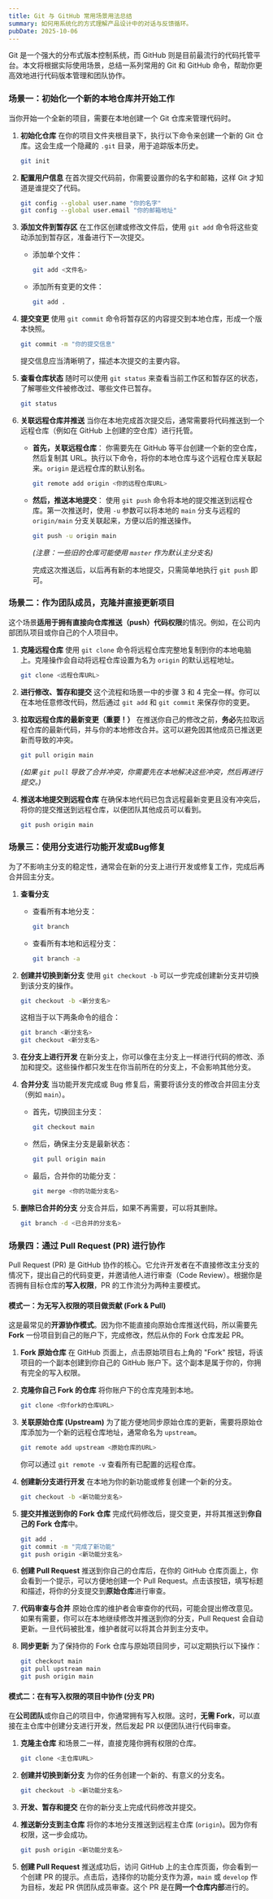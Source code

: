 ```yaml
---
title: Git 与 GitHub 常用场景用法总结
summary: 如何用系统化的方式理解产品设计中的对话与反馈循环。
pubDate: 2025-10-06
---
```

Git 是一个强大的分布式版本控制系统，而 GitHub 则是目前最流行的代码托管平台。本文将根据实际使用场景，总结一系列常用的 Git 和 GitHub 命令，帮助你更高效地进行代码版本管理和团队协作。

### 场景一：初始化一个新的本地仓库并开始工作

当你开始一个全新的项目，需要在本地创建一个 Git 仓库来管理代码时。

1.  **初始化仓库**
    在你的项目文件夹根目录下，执行以下命令来创建一个新的 Git 仓库。这会生成一个隐藏的 `.git` 目录，用于追踪版本历史。
    ```bash
    git init
    ```

2.  **配置用户信息**
    在首次提交代码前，你需要设置你的名字和邮箱，这样 Git 才知道是谁提交了代码。
    ```bash
    git config --global user.name "你的名字"
    git config --global user.email "你的邮箱地址"
    ```

3.  **添加文件到暂存区**
    在工作区创建或修改文件后，使用 `git add` 命令将这些变动添加到暂存区，准备进行下一次提交。
    *   添加单个文件：
        ```bash
        git add <文件名>
        ```
    *   添加所有变更的文件：
        ```bash
        git add .
        ```

4.  **提交变更**
    使用 `git commit` 命令将暂存区的内容提交到本地仓库，形成一个版本快照。
    ```bash
    git commit -m "你的提交信息"
    ```
    提交信息应当清晰明了，描述本次提交的主要内容。

5.  **查看仓库状态**
    随时可以使用 `git status` 来查看当前工作区和暂存区的状态，了解哪些文件被修改过、哪些文件已暂存。
    ```bash
    git status
    ```

6.  **关联远程仓库并推送**
    当你在本地完成首次提交后，通常需要将代码推送到一个远程仓库（例如在 GitHub 上创建的空仓库）进行托管。

    *   **首先，关联远程仓库**：
        你需要先在 GitHub 等平台创建一个新的空仓库，然后复制其 URL。执行以下命令，将你的本地仓库与这个远程仓库关联起来。`origin` 是远程仓库的默认别名。
        ```bash
        git remote add origin <你的远程仓库URL>
        ```

    *   **然后，推送本地提交**：
        使用 `git push` 命令将本地的提交推送到远程仓库。第一次推送时，使用 `-u` 参数可以将本地的 `main` 分支与远程的 `origin/main` 分支关联起来，方便以后的推送操作。
        ```bash
        git push -u origin main
        ```
        *(注意：一些旧的仓库可能使用 `master` 作为默认主分支名)*

        完成这次推送后，以后再有新的本地提交，只需简单地执行 `git push` 即可。


### 场景二：作为团队成员，克隆并直接更新项目

这个场景**适用于拥有直接向仓库推送（push）代码权限**的情况。例如，在公司内部团队项目或你自己的个人项目中。

1.  **克隆远程仓库**
    使用 `git clone` 命令将远程仓库完整地复制到你的本地电脑上。克隆操作会自动将远程仓库设置为名为 `origin` 的默认远程地址。
    ```bash
    git clone <远程仓库URL>
    ```

2.  **进行修改、暂存和提交**
    这个流程和场景一中的步骤 3 和 4 完全一样。你可以在本地任意修改代码，然后通过 `git add` 和 `git commit` 来保存你的变更。

3.  **拉取远程仓库的最新变更（重要！）**
    在推送你自己的修改之前，**务必**先拉取远程仓库的最新代码，并与你的本地修改合并。这可以避免因其他成员已推送更新而导致的冲突。
    ```bash
    git pull origin main
    ```
    *(如果 `git pull` 导致了合并冲突，你需要先在本地解决这些冲突，然后再进行提交。)*

4.  **推送本地提交到远程仓库**
    在确保本地代码已包含远程最新变更且没有冲突后，将你的提交推送到远程仓库，以便团队其他成员可以看到。
    ```bash
    git push origin main
    ```

### 场景三：使用分支进行功能开发或Bug修复

为了不影响主分支的稳定性，通常会在新的分支上进行开发或修复工作，完成后再合并回主分支。

1.  **查看分支**
    *   查看所有本地分支：
        ```bash
        git branch
        ```
    *   查看所有本地和远程分支：
        ```bash
        git branch -a
        ```

2.  **创建并切换到新分支**
    使用 `git checkout -b` 可以一步完成创建新分支并切换到该分支的操作。
    ```bash
    git checkout -b <新分支名>
    ```
    这相当于以下两条命令的组合：
    ```bash
    git branch <新分支名>
    git checkout <新分支名>
    ```

3.  **在分支上进行开发**
    在新分支上，你可以像在主分支上一样进行代码的修改、添加和提交。这些操作都只发生在你当前所在的分支上，不会影响其他分支。

4.  **合并分支**
    当功能开发完成或 Bug 修复后，需要将该分支的修改合并回主分支（例如 `main`）。
    *   首先，切换回主分支：
        ```bash
        git checkout main
        ```
    *   然后，确保主分支是最新状态：
        ```bash
        git pull origin main
        ```
    *   最后，合并你的功能分支：
        ```bash
        git merge <你的功能分支名>
        ```

5.  **删除已合并的分支**
    分支合并后，如果不再需要，可以将其删除。
    ```bash
    git branch -d <已合并的分支名>
    ```

### 场景四：通过 Pull Request (PR) 进行协作

Pull Request (PR) 是 GitHub 协作的核心。它允许开发者在不直接修改主分支的情况下，提出自己的代码变更，并邀请他人进行审查（Code Review）。根据你是否拥有目标仓库的**写入权限**，PR 的工作流分为两种主要模式。

#### 模式一：为无写入权限的项目做贡献 (Fork & Pull)

这是最常见的**开源协作模式**。因为你不能直接向原始仓库推送代码，所以需要先 **Fork** 一份项目到自己的账户下，完成修改，然后从你的 Fork 仓库发起 PR。

1.  **Fork 原始仓库**
    在 GitHub 页面上，点击原始项目右上角的 "Fork" 按钮，将该项目的一个副本创建到你自己的 GitHub 账户下。这个副本是属于你的，你拥有完全的写入权限。

2.  **克隆你自己 Fork 的仓库**
    将你账户下的仓库克隆到本地。
    ```bash
    git clone <你fork的仓库URL>
    ```

3.  **关联原始仓库 (Upstream)**
    为了能方便地同步原始仓库的更新，需要将原始仓库添加为一个新的远程仓库地址，通常命名为 `upstream`。
    ```bash
    git remote add upstream <原始仓库的URL>
    ```
    你可以通过 `git remote -v` 查看所有已配置的远程仓库。

4.  **创建新分支进行开发**
    在本地为你的新功能或修复创建一个新的分支。
    ```bash
    git checkout -b <新功能分支名>
    ```

5.  **提交并推送到你的 Fork 仓库**
    完成代码修改后，提交变更，并将其推送到**你自己的 Fork 仓库**中。
    ```bash
    git add .
    git commit -m "完成了新功能"
    git push origin <新功能分支名>
    ```

6.  **创建 Pull Request**
    推送到你自己的仓库后，在你的 GitHub 仓库页面上，你会看到一个提示，可以方便地创建一个 Pull Request。点击该按钮，填写标题和描述，将你的分支提交到**原始仓库**进行审查。

7.  **代码审查与合并**
    原始仓库的维护者会审查你的代码，可能会提出修改意见。 如果有需要，你可以在本地继续修改并推送到你的分支，Pull Request 会自动更新。一旦代码被批准，维护者就可以将其合并到主分支中。

8.  **同步更新**
    为了保持你的 Fork 仓库与原始项目同步，可以定期执行以下操作：
    ```bash
    git checkout main
    git pull upstream main
    git push origin main
    ```

#### 模式二：在有写入权限的项目中协作 (分支 PR)

在**公司团队**或你自己的项目中，你通常拥有写入权限。这时，**无需 Fork**，可以直接在主仓库中创建分支进行开发，然后发起 PR 以便团队进行代码审查。

1.  **克隆主仓库**
    和场景二一样，直接克隆你拥有权限的仓库。
    ```bash
    git clone <主仓库URL>
    ```

2.  **创建并切换到新分支**
    为你的任务创建一个新的、有意义的分支名。
    ```bash
    git checkout -b <新功能分支名>
    ```

3.  **开发、暂存和提交**
    在你的新分支上完成代码修改并提交。

4.  **推送新分支到主仓库**
    将你的本地分支推送到远程主仓库 (`origin`)。因为你有权限，这一步会成功。
    ```bash
    git push origin <新功能分支名>
    ```

5.  **创建 Pull Request**
    推送成功后，访问 GitHub 上的主仓库页面，你会看到一个创建 PR 的提示。点击后，选择你的功能分支作为源，`main` 或 `develop` 作为目标，发起 PR 供团队成员审查。这个 PR 是在**同一个仓库内部**进行的。